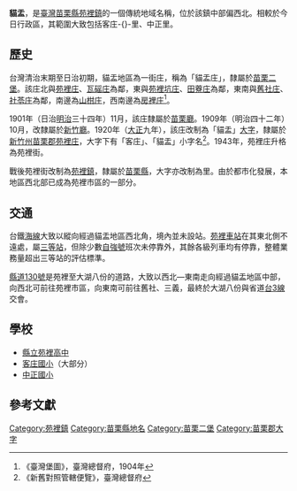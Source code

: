 {{noteTA　
|1 = zh-cn:庄; zh-hk:庄; zh-tw:庄;
}}
'''貓盂'''，是[[臺灣|臺灣]][[苗栗縣|苗栗縣]][[苑裡鎮|苑裡鎮]]的一個傳統地域名稱，位於該鎮中部偏西北。相較於今日行政區，其範圍大致包括客庄-{}-里、中正里。

==歷史==
台灣清治末期至日治初期，貓盂地區為一街庄，稱為「貓盂庄」，隸屬於[[苗栗二堡|苗栗二堡]]。該庄北與[[苑裡_(大字)|苑裡庄]]、[[瓦磘_(苗栗縣)|瓦磘庄]]為鄰，東與[[苑裡坑庄|苑裡坑庄]]、[[田寮_(苗栗縣苑裡鎮)|田藔庄]]為鄰，東南與[[舊社_(苗栗縣)|舊社庄]]、[[社苓庄|社苓庄]]為鄰，南邊為[[山柑_(地名)|山柑庄]]，西南邊為[[房裡庄|房裡庄]]<ref>《臺灣堡圖》，臺灣總督府，1904年</ref>。

1901年（日治[[明治|明治]]三十四年）11月，該庄隸屬於[[苗栗廳|苗栗廳]]。1909年（明治四十二年）10月，改隸屬於[[新竹廳|新竹廳]]。1920年（[[大正|大正]]九年），該庄改制為「貓盂」[[大字|大字]]，隸屬於[[新竹州|新竹州]][[苗栗郡|苗栗郡]][[苑裡庄|苑裡庄]]，大字下有「客庄」、「貓盂」小字名<ref>《新舊對照管轄便覽》，臺灣總督府</ref>。1943年，苑裡庄升格為苑裡街。

戰後苑裡街改制為[[苑裡鎮|苑裡鎮]]，隸屬於[[苗栗縣|苗栗縣]]，大字亦改制為里。由於都市化發展，本地區西北部已成為苑裡市區的一部分。

==交通==
台鐵[[海岸線_(臺鐵)|海線]]大致以縱向經過貓盂地區西北角，境內並未設站。[[苑裡車站|苑裡車站]]在其東北側不遠處，屬[[三等站_(台鐵)|三等站]]，但除少數[[自強號|自強號]]班次未停靠外，其餘各級列車均有停靠，整體業務量超出三等站的評估標準。

[[縣道130號|縣道130號]]是苑裡至大湖八份的道路，大致以西北—東南走向經過貓盂地區中部，向西北可前往苑裡市區，向東南可前往舊社、三義，最終於大湖八份與省道[[台3線|台3線]]交會。

==學校==
*[[縣立苑裡高中|縣立苑裡高中]]
*[[客庄國小|客庄國小]]（大部分）
*[[中正國小|中正國小]]

==參考文獻==
{{reflist}}

{{苗栗郡}}

[[Category:苑裡鎮|Category:苑裡鎮]]
[[Category:苗栗縣地名|Category:苗栗縣地名]]
[[Category:苗栗二堡|Category:苗栗二堡]]
[[Category:苗栗郡大字|Category:苗栗郡大字]]